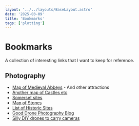 ```yaml
---
layout: '../../layouts/BaseLayout.astro'
date: '2025-03-09'
title: 'Bookmarks'
tags: ['plotting']
---
```



<DummyComponent />

# Bookmarks

A collection of interesting links that I want to keep for reference.

## Photography

- [Map of Medieval Abbeys](https://www.britainexpress.com/attraction-map.htm?Attraction=Abbey&Country=England) - And other attractions
- [Another map of Castles etc](https://thecastleguide.co.uk/interactive-map/)
- [Somerset sites](https://www.uksouthwest.net/map.html)
- [Map of Stones](https://www.megalithic.co.uk/le_megalith_map.html#12/51.5099/-2.6140)
- [List of Historic Sites](https://historicengland.org.uk/listing/the-list/map-search/)
- [Good Drone Photography Blog](https://cuchara.photography/blog/)
- [Silly DIY drones to carry cameras](https://rotorbuilds.com/build/27630)
